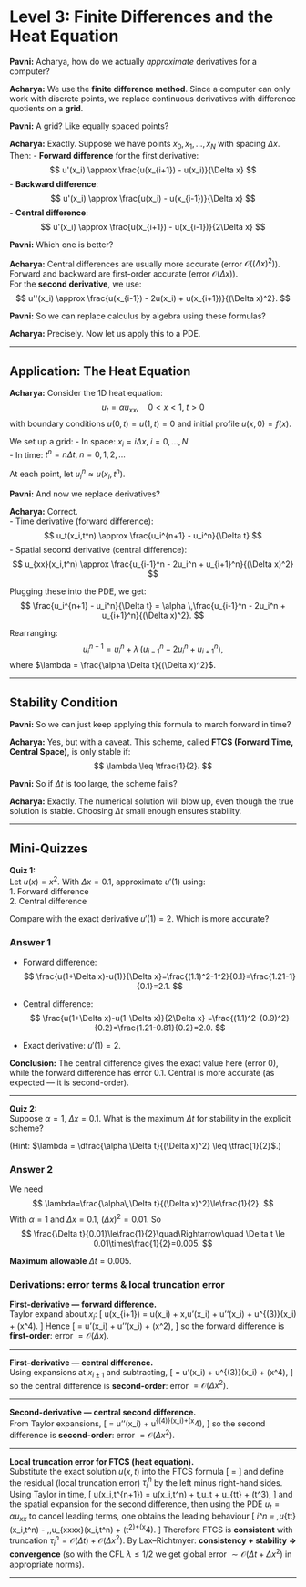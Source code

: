 # Level 3: Finite Differences and the Heat Equation

::: {.dialogue}
**Pavni:** Acharya, how do we actually *approximate* derivatives for a computer?

**Acharya:** We use the **finite difference method**. Since a computer can only work with discrete points, we replace continuous derivatives with difference quotients on a **grid**.

**Pavni:** A grid? Like equally spaced points?

**Acharya:** Exactly. Suppose we have points $x_0, x_1, \dots, x_N$ with spacing $\Delta x$. Then:
- **Forward difference** for the first derivative:
  $$
  u'(x_i) \approx \frac{u(x_{i+1}) - u(x_i)}{\Delta x}
  $$
- **Backward difference**:
  $$
  u'(x_i) \approx \frac{u(x_i) - u(x_{i-1})}{\Delta x}
  $$
- **Central difference**:
  $$
  u'(x_i) \approx \frac{u(x_{i+1}) - u(x_{i-1})}{2\Delta x}
  $$

**Pavni:** Which one is better?

**Acharya:** Central differences are usually more accurate (error $\mathcal{O}((\Delta x)^2)$). Forward and backward are first-order accurate (error $\mathcal{O}(\Delta x)$).  
For the **second derivative**, we use:
$$
u''(x_i) \approx \frac{u(x_{i-1}) - 2u(x_i) + u(x_{i+1})}{(\Delta x)^2}.
$$

**Pavni:** So we can replace calculus by algebra using these formulas?

**Acharya:** Precisely. Now let us apply this to a PDE.
:::

---

## Application: The Heat Equation

::: {.dialogue}
**Acharya:** Consider the 1D heat equation:
$$
u_t = \alpha u_{xx}, \quad 0 < x < 1,\; t>0
$$
with boundary conditions $u(0,t) = u(1,t) = 0$ and initial profile $u(x,0) = f(x)$.

We set up a grid:
- In space: $x_i = i\Delta x,\; i=0,\dots,N$  
- In time: $t^n = n\Delta t,\; n=0,1,2,\dots$

At each point, let $u_i^n \approx u(x_i,t^n)$.

**Pavni:** And now we replace derivatives?

**Acharya:** Correct.  
- Time derivative (forward difference):
  $$
  u_t(x_i,t^n) \approx \frac{u_i^{n+1} - u_i^n}{\Delta t}
  $$
- Spatial second derivative (central difference):
  $$
  u_{xx}(x_i,t^n) \approx \frac{u_{i-1}^n - 2u_i^n + u_{i+1}^n}{(\Delta x)^2}
  $$

Plugging these into the PDE, we get:
$$
\frac{u_i^{n+1} - u_i^n}{\Delta t} = \alpha \,\frac{u_{i-1}^n - 2u_i^n + u_{i+1}^n}{(\Delta x)^2}.
$$

Rearranging:
$$
u_i^{n+1} = u_i^n + \lambda\,(u_{i-1}^n - 2u_i^n + u_{i+1}^n),
$$
where $\lambda = \frac{\alpha \Delta t}{(\Delta x)^2}$.
:::

---

## Stability Condition

::: {.dialogue}
**Pavni:** So we can just keep applying this formula to march forward in time?

**Acharya:** Yes, but with a caveat. This scheme, called **FTCS (Forward Time, Central Space)**, is only stable if:
$$
\lambda \leq \tfrac{1}{2}.
$$

**Pavni:** So if $\Delta t$ is too large, the scheme fails?

**Acharya:** Exactly. The numerical solution will blow up, even though the true solution is stable. Choosing $\Delta t$ small enough ensures stability.
:::

---

## Mini-Quizzes
::: {.quiz}
**Quiz 1:**  
Let $u(x) = x^2$. With $\Delta x = 0.1$, approximate $u'(1)$ using:  
1. Forward difference  
2. Central difference  

Compare with the exact derivative $u'(1) = 2$. Which is more accurate?
:::

::: {.callout-tip collapse=true}
### Answer 1

- Forward difference:
  $$
  \frac{u(1+\Delta x)-u(1)}{\Delta x}=\frac{(1.1)^2-1^2}{0.1}=\frac{1.21-1}{0.1}=2.1.
  $$

- Central difference:
  $$
  \frac{u(1+\Delta x)-u(1-\Delta x)}{2\Delta x}
  =\frac{(1.1)^2-(0.9)^2}{0.2}=\frac{1.21-0.81}{0.2}=2.0.
  $$

- Exact derivative: $u'(1)=2$.

**Conclusion:** The central difference gives the exact value here (error $0$), while the forward difference has error $0.1$. Central is more accurate (as expected — it is second-order).
:::

---

::: {.quiz}
**Quiz 2:**  
Suppose $\alpha = 1$, $\Delta x = 0.1$. What is the maximum $\Delta t$ for stability in the explicit scheme?  

(Hint: $\lambda = \dfrac{\alpha \Delta t}{(\Delta x)^2} \leq \tfrac{1}{2}$.)
:::

::: {.callout-tip collapse=true}
### Answer 2

We need
$$
\lambda=\frac{\alpha\,\Delta t}{(\Delta x)^2}\le\frac{1}{2}.
$$
With $\alpha=1$ and $\Delta x=0.1$, $(\Delta x)^2=0.01$. So
$$
\frac{\Delta t}{0.01}\le\frac{1}{2}\quad\Rightarrow\quad
\Delta t \le 0.01\times\frac{1}{2}=0.005.
$$

**Maximum allowable** $\displaystyle \Delta t = 0.005$.
:::
::: {.callout-note collapse=true}
### Derivations: error terms & local truncation error

**First-derivative — forward difference.**  
Taylor expand about $x_i$:
\[
u(x_{i+1}) = u(x_i) + \Delta x\,u'(x_i) + \tfrac{(\Delta x)^2}{2}u''(x_i) + \tfrac{(\Delta x)^3}{6}u^{(3)}(x_i) + \mathcal{O}(\Delta x^4).
\]
Hence
\[
\frac{u(x_{i+1})-u(x_i)}{\Delta x} = u'(x_i) + \tfrac{\Delta x}{2}u''(x_i) + \mathcal{O}(\Delta x^2),
\]
so the forward difference is **first-order**: error $= \mathcal{O}(\Delta x)$.

---

**First-derivative — central difference.**  
Using expansions at $x_{i\pm1}$ and subtracting,
\[
\frac{u(x_{i+1})-u(x_{i-1})}{2\Delta x}
= u'(x_i) + \tfrac{(\Delta x)^2}{6}u^{(3)}(x_i) + \mathcal{O}(\Delta x^4),
\]
so the central difference is **second-order**: error $= \mathcal{O}(\Delta x^2)$.

---

**Second-derivative — central second difference.**  
From Taylor expansions,
\[
\frac{u(x_{i-1})-2u(x_i)+u(x_{i+1})}{(\Delta x)^2}
= u''(x_i) + \tfrac{(\Delta x)^2}{12}u^{(4)}(x_i)+\mathcal{O}(\Delta x^4),
\]
so the second difference is **second-order**: error $= \mathcal{O}(\Delta x^2)$.

---

**Local truncation error for FTCS (heat equation).**  
Substitute the exact solution $u(x,t)$ into the FTCS formula
\[
\frac{u(x_i,t^{n+1})-u(x_i,t^n)}{\Delta t}
= \alpha\frac{u(x_{i-1},t^n)-2u(x_i,t^n)+u(x_{i+1},t^n)}{(\Delta x)^2}
\]
and define the residual (local truncation error) $\tau_i^n$ by the left minus right-hand sides. Using Taylor in time,
\[
u(x_i,t^{n+1}) = u(x_i,t^n) + \Delta t\,u_t + \tfrac{\Delta t^2}{2}u_{tt} + \mathcal{O}(\Delta t^3),
\]
and the spatial expansion for the second difference, then using the PDE $u_t=\alpha u_{xx}$ to cancel leading terms, one obtains the leading behaviour
\[
\tau_i^n = \tfrac{\Delta t}{2}\,u_{tt}(x_i,t^n) - \alpha\,\tfrac{(\Delta x)^2}{12}\,u_{xxxx}(x_i,t^n) + \mathcal{O}(\Delta t^2)+\mathcal{O}(\Delta x^4).
\]
Therefore FTCS is **consistent** with truncation $\tau_i^n = \mathcal{O}(\Delta t) + \mathcal{O}(\Delta x^2)$. By Lax–Richtmyer: **consistency + stability ⇒ convergence** (so with the CFL $\lambda\le 1/2$ we get global error $\sim \mathcal{O}(\Delta t + \Delta x^2)$ in appropriate norms).
:::

---
<!-- 
## In-class Exercise (compute & evaluate local truncation error)

**Problem.** Take the heat equation with $\alpha>0$ and the exact solution
\[
u(x,t) = \sin(\pi x)\,e^{-\pi^2\alpha t}
\]
on $0\le x\le1$ (this satisfies homogeneous Dirichlet BCs). For the FTCS scheme with time step $\Delta t$ and space step $\Delta x$:

1. Derive the leading-order local truncation error $\tau_i^n$ at grid point $(x_i,t^n)$ (use the formula above).
2. Evaluate the leading terms explicitly for this $u$ (express in terms of $\alpha$, $\Delta t$, $\Delta x$, and trigonometric factors).
3. Numerically evaluate $\tau$ at $x_i=0.5$, $t^n=0$, with $\alpha=1$, $\Delta x=0.1$, $\Delta t=0.005$.

::: {.callout-tip collapse=true}
### Solution — worked steps

**1. Leading-order form.** From the derivation:
\[
\tau_i^n \approx \tfrac{\Delta t}{2}\,u_{tt}(x_i,t^n) - \alpha\,\tfrac{(\Delta x)^2}{12}\,u_{xxxx}(x_i,t^n).
\]

**2. Compute derivatives for $u(x,t)=\sin(\pi x)e^{-\pi^2\alpha t}$.**

- First, note $u_t = -\pi^2\alpha\,\sin(\pi x)e^{-\pi^2\alpha t}$, so
  \[
  u_{tt} = (\!-\pi^2\alpha\!)^2 \sin(\pi x)e^{-\pi^2\alpha t} = \pi^4\alpha^2 \sin(\pi x)e^{-\pi^2\alpha t}.
  \]

- For spatial derivatives, $\partial_x^4\sin(\pi x)=\pi^4\sin(\pi x)$, so
  \[
  u_{xxxx} = \pi^4\sin(\pi x)e^{-\pi^2\alpha t}.
  \]

Substitute into $\tau$:
\[
\tau_i^n \approx \left(\tfrac{\Delta t}{2}\,\pi^4\alpha^2 \;-\; \alpha\,\tfrac{(\Delta x)^2}{12}\,\pi^4\right)\sin(\pi x_i)\,e^{-\pi^2\alpha t^n}.
\]

Factor $\pi^4\sin(\pi x_i)e^{-\pi^2\alpha t^n}$:
\[
\tau_i^n \approx \pi^4\sin(\pi x_i)e^{-\pi^2\alpha t^n}\left(\tfrac{\alpha^2\Delta t}{2} - \alpha\,\tfrac{(\Delta x)^2}{12}\right).
\]

**3. Numeric evaluation at $x_i=0.5$, $t^n=0$, $\alpha=1$, $\Delta x=0.1$, $\Delta t=0.005$.**

Compute factors:
- $\sin(\pi x_i)=\sin(\pi/2)=1$.
- $e^{-\pi^2\alpha t^n}=e^{0}=1$.
- $\pi^4 \approx 97.4091$.

Now compute the parenthesis:
\[
\tfrac{\alpha^2\Delta t}{2} - \alpha\,\tfrac{(\Delta x)^2}{12}
= \tfrac{1\times 0.005}{2} - \tfrac{1\times 0.01}{12}
= 0.0025 - 0.0008333333 = 0.0016666667.
\]

Hence
\[
\tau \approx \pi^4 \times 1 \times 1 \times 0.0016666667
\approx 97.4091 \times 0.0016666667
\approx 0.1623485.
\]

So the leading-order truncation error at that grid point is approximately $\boxed{1.62\times 10^{-1}}$ (note: this is the residual value of substituting the exact solution into the discrete formula; the global error will be smaller when the scheme is stable and $\Delta x,\Delta t$ are refined).

**Comment:** If you make $\Delta x$ smaller (e.g. 0.05) and reduce $\Delta t$ accordingly (e.g. to respect CFL), this $\tau$ will decrease roughly like $\mathcal{O}(\Delta t + \Delta x^2)$ as expected.
:::
 -->
